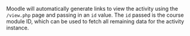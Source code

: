<!-- markdownlint-disable first-line-heading -->
Moodle will automatically generate links to view the activity using the `/view.php` page and passing in an `id` value. The `id` passed is the course module ID, which can be used to fetch all remaining data for the activity instance.
